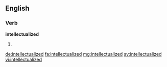 ==English==

===Verb===
'''intellectualized'''

# {{past of|intellectualize}}

[[de:intellectualized]]
[[fa:intellectualized]]
[[mg:intellectualized]]
[[sv:intellectualized]]
[[vi:intellectualized]]